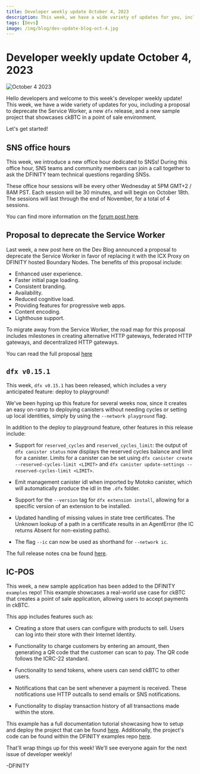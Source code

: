 ```yaml
---
title: Developer weekly update October 4, 2023
description: This week, we have a wide variety of updates for you, including a proposal to deprecate the Service Worker, a new dfx release, and a new sample project that showcases ckBTC in a point of sale environment. 
tags: [Devs]
image: /img/blog/dev-update-blog-oct-4.jpg
---
```


# Developer weekly update October 4, 2023

![October 4 2023](../../static/img/blog/dev-update-blog-sept-20.jpg)

Hello developers and welcome to this week's developer weekly update! This week, we have a wide variety of updates for you, including a proposal to deprecate the Service Worker, a new `dfx` release, and a new sample project that showcases ckBTC in a point of sale environment. 

Let's get started! 

## SNS office hours

This week, we introduce a new office hour dedicated to SNSs! During this office hour, SNS teams and community members can join a call together to ask the DFINITY team technical questions regarding SNSs. 

These office hour sessions will be every other Wednesday at 5PM GMT+2 / 8AM PST. Each session will be 30 minutes, and will begin on October 18th. The sessions will last through the end of November, for a total of 4 sessions. 

You can find more information on the [forum post here](https://forum.dfinity.org/). 

## Proposal to deprecate the Service Worker

Last week, a new post here on the Dev Blog announced a proposal to deprecate the Service Worker in favor of replacing it with the ICX Proxy on DFINITY hosted Boundary Nodes. The benefits of this proposal include:

- Enhanced user experience.
- Faster initial page loading.
- Consistent branding.
- Availability.
- Reduced cognitive load.
- Providing features for progressive web apps.
- Content encoding.
- Lighthouse support.

To migrate away from the Service Worker, the road map for this proposal includes milestones in creating alternative HTTP gateways, federated HTTP gateways, and decentralized HTTP gateways. 

You can read the full proposal [here](../features/deprecating-the-service-worker.md)

## `dfx v0.15.1`

This week, `dfx v0.15.1` has been released, which includes a very anticipated feature: deploy to playground! 

We've been hyping up this feature for several weeks now, since it creates an easy on-ramp to deploying canisters without needing cycles or setting up local identities, simply by using the `--network playground` flag. 

In addition to the deploy to playground feature, other features in this release include:

- Support for `reserved_cycles` and `reserved_cycles_limit`: the output of `dfx canister status` now displays the reserved cycles balance and limit for a canister. Limits for a canister can be set using `dfx canister create --reserved-cycles-limit <LIMIT>` and `dfx canister update-settings --reserved-cycles-limit <LIMIT>`. 

-  Emit management canister idl when imported by Motoko canister, which will automatically produce the idl in the `.dfx` folder.

- Support for the `--version` tag for `dfx extension install`, allowing for a specific version of an extension to be installed.

- Updated handling of missing values in state tree certificates.
The Unknown lookup of a path in a certificate results in an AgentError (the IC returns Absent for non-existing paths).

- The flag `--ic` can now be used as shorthand for `--network ic`. 

The full release notes cna be found [here](https://github.com/dfinity/sdk/blob/50a0e25c58962e0b4a840798c0912c60dc107c57/CHANGELOG.md). 

## IC-POS

This week, a new sample application has been added to the DFINITY `examples` repo! This example showcases a real-world use case for ckBTC that creates a point of sale application, allowing users to accept payments in ckBTC. 

This app includes features such as:

- Creating a store that users can configure with products to sell. Users can log into their store with their Internet Identity.

- Functionality to charge customers by entering an amount, then generating a QR code that the customer can scan to pay. The QR code follows the ICRC-22 standard.

- Functionality to send tokens, where users can send ckBTC to other users.

- Notifications that can be sent whenever a payment is received. These notifications use HTTP outcalls to send emails or SNS notifications.

- Functionality to display transaction history of all transactions made within the store. 

This example has a full documentation tutorial showcasing how to setup and deploy the project that can be found [here](/docs/current/samples/pos). Additionally, the project's code can be found within the DFINITY examples repo [here](https://github.com/dfinity/examples/tree/master/motoko/ic-pos). 

That'll wrap things up for this week! We'll see everyone again for the next issue of developer weekly!

-DFINITY
